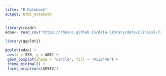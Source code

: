 ```yaml
---
title: "R Notebook"
output: html_notebook
---
```




```r
library(readr)
adae<- read_csv("https://rhoinc.github.io/data-library/data/clinical-trials/adam/adae.csv")
```

```r

library(ggplot2)

ggplot(adae) +
 aes(x = SEX, y = AGE) +
 geom_boxplot(shape = "circle", fill = "#112446") +
 theme_minimal() +
 facet_wrap(vars(AESEV))
```


```r

```
